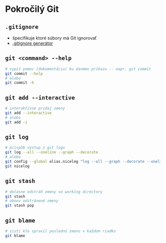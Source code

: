 # Pokročilý Git

## `.gitignore`
- špecifikuje ktoré súbory má Git ignorovať
- [.gitignore generátor](https://www.toptal.com/developers/gitignore)

## `git <command> --help`

```zsh
# vypíš pomoc (dokumentáciu) ku danému príkazu -- napr. git commit
git commit --help 
# alebo 
git commit -h
```

## `git add --interactive`
```zsh
# interaktívne pridaj zmeny
git add --interactive 
# alebo
git add -i
```

## `git log`
```zsh
# prispôb výstup z git logu 
git log --all --oneline --graph --decorate
# alebo
git config --global alias.nicelog "log --all --graph --decorate --oneline"
git nicelog
```

## `git stash`
```zsh
# dočasne odstráň zmeny vo working directory
git stash
# obnov odstránené zmeny
git stash pop
```

## `git blame`
```zsh
# zisti kto spravil poslednú zmenu v každom riadku
git blame
```
